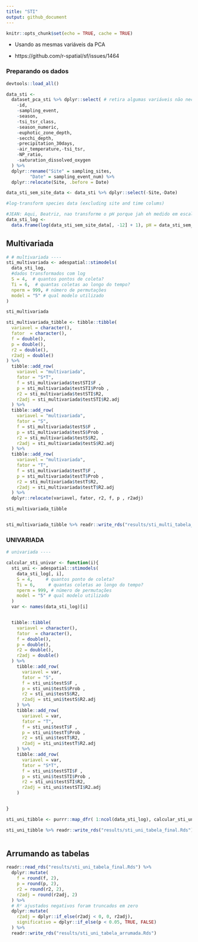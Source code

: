 ```yaml
---
title: "STI"
output: github_document
---
```


```r
knitr::opts_chunk$set(echo = TRUE, cache = TRUE)
```

- Usando as mesmas variáveis da PCA

- https://github.com/r-spatial/sf/issues/1464

### Preparando os dados 

```r
devtools::load_all()
```


```r
data_sti <-
  dataset_pca_sti %>% dplyr::select( # retira algumas variáveis não necessárias
    -id,
    -sampling_event,
    -season,
    -tsi_tsr_class,
    -season_numeric,
    -euphotic_zone_depth,
    -secchi_depth,
    -precipitation_30days,
    -air_temperature,-tsi_tsr,
    -NP_ratio,
    -saturation_dissolved_oxygen
  ) %>%
  dplyr::rename("Site" = sampling_sites,
         "Date" = sampling_event_num) %>%
  dplyr::relocate(Site, .before = Date)

data_sti_sem_site_data <- data_sti %>% dplyr::select(-Site,-Date)
```

```r
#log-transform species data (excluding site and time colums)

#JEAN: Aqui, Beatriz, nao transforme o pH porque jah eh medido em escala log
data_sti_log <-
  data.frame(log(data_sti_sem_site_data[, -12] + 1), pH = data_sti_sem_site_data$ph)

```

## Multivariada

```r


# # multivariada ----
sti_multivariada <- adespatial::stimodels(
  data_sti_log,
  #dados transformados com log
  S = 4,  # quantos pontos de coleta?
  Ti = 6,  # quantas coletas ao longo do tempo?
  nperm = 999, # número de permutações
  model = "5" # qual modelo utilizado
)

sti_multivariada
```


```r
sti_multivariada_tibble <- tibble::tibble(
  variavel = character(),
  fator  = character(),
  f = double(),
  p = double(),
  r2 = double(),
  r2adj = double()
) %>%
  tibble::add_row(
    variavel = "multivariada",
    fator = "S*T",
    f = sti_multivariada$testSTI$F ,
    p = sti_multivariada$testSTI$Prob ,
    r2 = sti_multivariada$testSTI$R2,
    r2adj = sti_multivariada$testSTI$R2.adj
  ) %>%
  tibble::add_row(
    variavel = "multivariada",
    fator = "S",
    f = sti_multivariada$testS$F ,
    p = sti_multivariada$testS$Prob ,
    r2 = sti_multivariada$testS$R2,
    r2adj = sti_multivariada$testS$R2.adj
  ) %>%
  tibble::add_row(
    variavel = "multivariada",
    fator = "T",
    f = sti_multivariada$testT$F ,
    p = sti_multivariada$testT$Prob ,
    r2 = sti_multivariada$testT$R2,
    r2adj = sti_multivariada$testT$R2.adj
  ) %>%
  dplyr::relocate(variavel, fator, r2, f, p , r2adj)

sti_multivariada_tibble


sti_multivariada_tibble %>% readr::write_rds("results/sti_multi_tabela_final.Rds")
```


### UNIVARIADA

```r
# univariada ----

calcular_sti_univar <- function(i){
  sti_uni <- adespatial::stimodels(
    data_sti_log[, i],
    S = 4,     # quantos ponto de coleta?
    Ti = 6,     # quantas coletas ao longo do tempo?
    nperm = 999, # número de permutações
    model = "5" # qual modelo utilizado
  )
  var <- names(data_sti_log)[i]


  tibble::tibble(
    variavel = character(),
    fator  = character(),
    f = double(),
    p = double(),
    r2 = double(),
    r2adj = double()
  ) %>%
    tibble::add_row(
      variavel = var,
      fator = "S",
      f = sti_uni$testS$F ,
      p = sti_uni$testS$Prob ,
      r2 = sti_uni$testS$R2,
      r2adj = sti_uni$testS$R2.adj
    ) %>%
    tibble::add_row(
      variavel = var,
      fator = "T",
      f = sti_uni$testT$F ,
      p = sti_uni$testT$Prob ,
      r2 = sti_uni$testT$R2,
      r2adj = sti_uni$testT$R2.adj
    ) %>%
    tibble::add_row(
      variavel = var,
      fator = "S*T",
      f = sti_uni$testSTI$F ,
      p = sti_uni$testSTI$Prob ,
      r2 = sti_uni$testSTI$R2,
      r2adj = sti_uni$testSTI$R2.adj
    )


}

sti_uni_tibble <- purrr::map_dfr( 1:ncol(data_sti_log), calcular_sti_univar)

sti_uni_tibble %>% readr::write_rds("results/sti_uni_tabela_final.Rds")



```


## Arrumando as tabelas

```r
readr::read_rds("results/sti_uni_tabela_final.Rds") %>%
  dplyr::mutate(
    f = round(f, 2),
    p = round(p, 2),
    r2 = round(r2, 2),
    r2adj = round(r2adj, 2)
  ) %>%
  # R² ajustados negativos foram truncados em zero
  dplyr::mutate(
    r2adj = dplyr::if_else(r2adj < 0, 0, r2adj),
    significativo = dplyr::if_else(p < 0.05, TRUE, FALSE)
  ) %>%
  readr::write_rds("results/sti_uni_tabela_arrumada.Rds")

```

